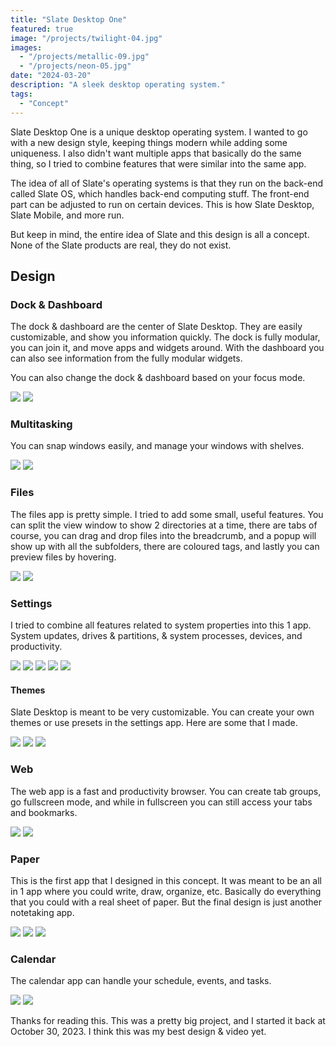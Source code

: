 ```yaml
---
title: "Slate Desktop One"
featured: true
image: "/projects/twilight-04.jpg"
images:
  - "/projects/metallic-09.jpg"
  - "/projects/neon-05.jpg"
date: "2024-03-20"
description: "A sleek desktop operating system."
tags:
  - "Concept"
---
```



<MDXYoutubeEmbed id="Ir6WHnxKc10" />

Slate Desktop One is a unique desktop operating system. I wanted to go with a new design style, keeping things modern while adding some uniqueness. I also didn't want multiple apps that basically do the same thing, so I tried to combine features that were similar into the same app.

The idea of all of Slate's operating systems is that they run on the back-end called Slate OS, which handles back-end computing stuff. The front-end part can be adjusted to run on certain devices. This is how Slate Desktop, Slate Mobile, and more run.

But keep in mind, the entire idea of Slate and this design is all a concept. None of the Slate products are real, they do not exist.

## Design

### Dock & Dashboard

The dock & dashboard are the center of Slate Desktop. They are easily customizable, and show you information quickly. The dock is fully modular, you can join it, and move apps and widgets around. With the dashboard you can also see information from the fully modular widgets.

You can also change the dock & dashboard based on your focus mode.

![](https://i.imgur.com/BZZS0zX.png)
![](https://i.imgur.com/bixSULl.png)

### Multitasking

You can snap windows easily, and manage your windows with shelves.

![](https://i.imgur.com/jLzi7p7.png)
![](https://i.imgur.com/jmacFqW.png)

### Files

The files app is pretty simple. I tried to add some small, useful features. You can split the view window to show 2 directories at a time, there are tabs of course, you can drag and drop files into the breadcrumb, and a popup will show up with all the subfolders, there are coloured tags, and lastly you can preview files by hovering.

![](https://i.imgur.com/Pc3v3r8.png)
![](https://i.imgur.com/3V3OAMy.png)

### Settings

I tried to combine all features related to system properties into this 1 app. System updates, drives & partitions, & system processes, devices, and productivity.

![](https://i.imgur.com/jvOllUg.png)
![](https://i.imgur.com/apgmJic.png)
![](https://i.imgur.com/OlBxGLl.png)
![](https://i.imgur.com/CSSI3GB.png)
![](https://i.imgur.com/NVESjQo.png)

#### Themes

Slate Desktop is meant to be very customizable. You can create your own themes or use presets in the settings app.
Here are some that I made.

![](https://i.imgur.com/O6yZjsD.png)
![](https://i.imgur.com/jPkfsAZ.png)
![](https://i.imgur.com/kwwzpc2.png)

### Web

The web app is a fast and productivity browser. You can create tab groups, go fullscreen mode, and while in fullscreen you can still access your tabs and bookmarks.

![](https://i.imgur.com/7YanUPt.png)
![](https://i.imgur.com/EiHz8HD.png)

### Paper

This is the first app that I designed in this concept. It was meant to be an all in 1 app where you could write, draw, organize, etc. Basically do everything that you could with a real sheet of paper. But the final design is just another notetaking app.

![](https://i.imgur.com/3CMjqcD.png)
![](https://i.imgur.com/p71ZHGW.png)
![](https://i.imgur.com/pgSU9HW.png)

### Calendar

The calendar app can handle your schedule, events, and tasks.

![](https://i.imgur.com/3KLgsfr.png)
![](https://i.imgur.com/Tj5UQZV.png)

Thanks for reading this. This was a pretty big project, and I started it back at October 30, 2023. I think this was my best design & video yet.
